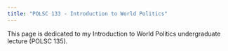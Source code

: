 ---
title: "POLSC 133 - Introduction to World Politics"
---
  
  
  This page is dedicated to my Introduction to World Politics undergraduate lecture (POLSC 135).